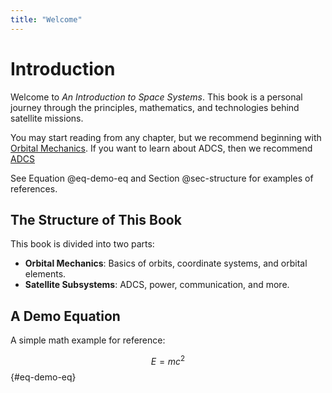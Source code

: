 ```yaml
---
title: "Welcome"
---
```

# Introduction

Welcome to *An Introduction to Space Systems*. This book is a personal journey through the principles, mathematics, and technologies behind satellite missions.

You may start reading from any chapter, but we recommend beginning with [Orbital Mechanics](GEC.qmd). If you want to learn about ADCS, then we recommend [ADCS](ADCS.qmd)

See Equation @eq-demo-eq and Section @sec-structure for examples of references.

## The Structure of This Book {#sec-structure}

This book is divided into two parts:

- **Orbital Mechanics**: Basics of orbits, coordinate systems, and orbital elements.
- **Satellite Subsystems**: ADCS, power, communication, and more.

## A Demo Equation

A simple math example for reference:

$$
E = mc^2
$$ {#eq-demo-eq}


